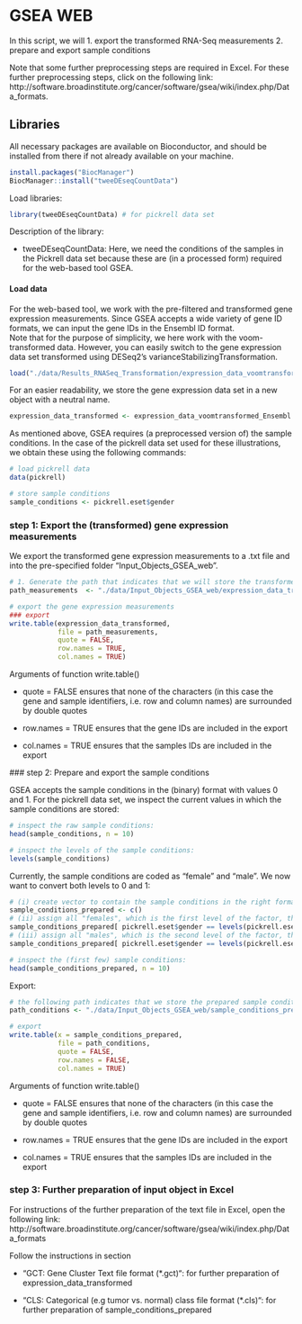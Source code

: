 
# GSEA WEB


In this script, we will 
1. export the transformed RNA-Seq measurements 
2. prepare and export sample conditions 

Note that some further preprocessing steps are required in Excel. For these further preprocessing steps, click on the following link: 
http://software.broadinstitute.org/cancer/software/gsea/wiki/index.php/Data_formats. 


## Libraries

All necessary packages are available on Bioconductor, and should be installed from there if not already available on your machine.

```r
install.packages("BiocManager")
BiocManager::install("tweeDEseqCountData")
```

Load libraries: 

```r
library(tweeDEseqCountData) # for pickrell data set 
```

Description of the library: 

- tweeDEseqCountData: Here, we need the conditions of the samples in the Pickrell data set because these are (in a processed form) required for the web-based tool GSEA. 


#### Load data

For the web-based tool, we work with the pre-filtered and transformed gene expression measurements. Since GSEA accepts a wide variety of gene ID formats, we can input the gene IDs in the Ensembl ID format. \
Note that for the purpose of simplicity, we here work with the voom-transformed data. However, you can easily switch to the gene expression data set transformed using DESeq2's varianceStabilizingTransformation. 

```r
load("./data/Results_RNASeq_Transformation/expression_data_voomtransformed_Ensembl.Rdata")
```

For an easier readability, we store the gene expression data set in a new object with a neutral name. 

```r
expression_data_transformed <- expression_data_voomtransformed_Ensembl
```

As mentioned above, GSEA requires (a preprocessed version of) the sample conditions. In the case of the pickrell data set used for these illustrations, we obtain these using the following commands: 

```r
# load pickrell data 
data(pickrell)

# store sample conditions
sample_conditions <- pickrell.eset$gender
```


### step 1: Export the (transformed) gene expression measurements

We export the transformed gene expression measurements to a .txt file and into the pre-specified folder "Input_Objects_GSEA_web". 

```r
# 1. Generate the path that indicates that we will store the transformed gene expression measurements in the object "expression_data_transformed.txt, which is located in the file "Input_Objects_GSEA_web"
path_measurements  <- "./data/Input_Objects_GSEA_web/expression_data_transformed.txt"

# export the gene expression measurements 
### export 
write.table(expression_data_transformed,
            file = path_measurements,
            quote = FALSE,
            row.names = TRUE,
            col.names = TRUE)
```

Arguments of function write.table()

 - quote = FALSE ensures that none of the characters (in this case the gene and sample
 identifiers, i.e. row and column names) are surrounded by double quotes
 
 - row.names = TRUE ensures that the gene IDs are included in the export 
 
 - col.names = TRUE ensures that the samples IDs are included in the export 
 
 
 ### step 2: Prepare and export the sample conditions
 
GSEA accepts the sample conditions in the (binary) format with values 0 and 1. For the pickrell data set, we inspect the current values in which the sample conditions are stored:

```r
# inspect the raw sample conditions:
head(sample_conditions, n = 10)

# inspect the levels of the sample conditions:
levels(sample_conditions)
```

Currently, the sample conditions are coded as "female" and "male". We now want to convert both levels to 0 and 1:


```r
# (i) create vector to contain the sample conditions in the right format
sample_conditions_prepared <- c()
# (ii) assign all "females", which is the first level of the factor, the value 0
sample_conditions_prepared[ pickrell.eset$gender == levels(pickrell.eset$gender)[[1]]] <- 0
# (iii) assign all "males", which is the second level of the factor, the value 1
sample_conditions_prepared[ pickrell.eset$gender == levels(pickrell.eset$gender)[[2]]] <- 1

# inspect the (first few) sample conditions: 
head(sample_conditions_prepared, n = 10)
```

Export: 

```r
# the following path indicates that we store the prepared sample conditions in the object "sample_conditions_prepared.txt" in the file "Input_Objects_GSEA_web". 
path_conditions <- "./data/Input_Objects_GSEA_web/sample_conditions_prepared.txt"

# export 
write.table(x = sample_conditions_prepared,
            file = path_conditions,
            quote = FALSE,
            row.names = FALSE,
            col.names = TRUE)

```

Arguments of function write.table()

 - quote = FALSE ensures that none of the characters (in this case the gene and sample
 identifiers, i.e. row and column names) are surrounded by double quotes
 
 - row.names = TRUE ensures that the gene IDs are included in the export 
 
 - col.names = TRUE ensures that the samples IDs are included in the export 
 
 
 
### step 3: Further preparation of input object in Excel

For instructions of the further preparation of the text file in Excel, open the following link: \
http://software.broadinstitute.org/cancer/software/gsea/wiki/index.php/Data_formats \

Follow the instructions in section 

- "GCT: Gene Cluster Text file format (*.gct)": for further preparation of expression_data_transformed

- "CLS: Categorical (e.g tumor vs. normal) class file format (*.cls)": for further preparation of sample_conditions_prepared



